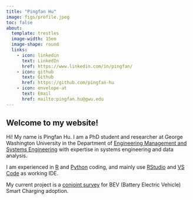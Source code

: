 ```yaml
---
title: "Pingfan Hu"
image: figs/profile.jpeg
toc: false
about:
  template: trestles
  image-width: 15em
  image-shape: round
  links:
    - icon: linkedin
      text: LinkedIn
      href: https://www.linkedin.com/in/pingfan/
    - icon: github
      text: Github
      href: https://github.com/pingfan-hu
    - icon: envelope-at
      text: Email
      href: mailto:pingfan.hu@gwu.edu
---
```


## Welcome to my website!

Hi! My name is Pingfan Hu. I am a PhD student and researcher at George Washington University in the Department of [Engineering Management and Systems Engineering](https://www.emse.seas.gwu.edu) with expertise in systems engineering and data analysis.

I am experienced in [R](https://www.r-project.org) and [Python](https://www.python.org) coding, and mainly use [RStudio](https://posit.co/download/rstudio-desktop/) and [VS Code](https://code.visualstudio.com) as working IDE.

My current project is a [conjoint survey](https://bev.pingfanhu.com) for BEV (Battery Electric Vehicle) Smart Charging adoption.
